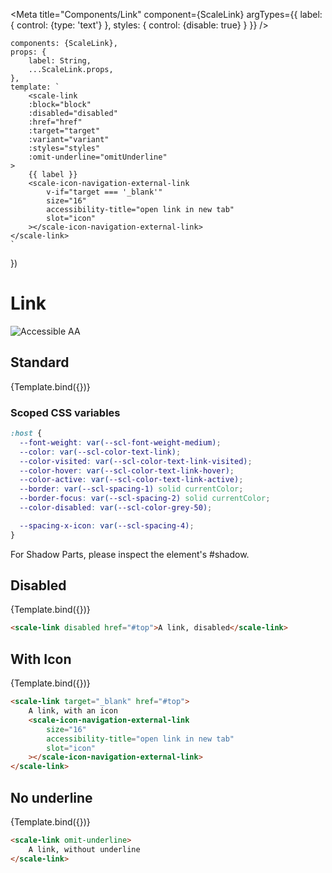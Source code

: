
<Meta
    title="Components/Link"
    component={ScaleLink}
    argTypes={{
        label: {
            control: {type: 'text'}
        },
        styles: {
            control: {disable: true}
        }
    }}
/>

    components: {ScaleLink},
    props: {
        label: String,
        ...ScaleLink.props,
    },
    template: `
        <scale-link
        :block="block"
        :disabled="disabled"
        :href="href"
        :target="target"
        :variant="variant"
        :styles="styles"
        :omit-underline="omitUnderline"
    >
        {{ label }}
        <scale-icon-navigation-external-link
            v-if="target === '_blank'"
            size="16"
            accessibility-title="open link in new tab"
            slot="icon"
        ></scale-icon-navigation-external-link>
    </scale-link>
    `
})

<div style={{display: 'inline-flex', alignItems: 'center', justifyContent: 'space-between', width: '100%'}}>
    <h1>Link</h1>
    <img src="assets/aa.png" alt="Accessible AA" />
</div>

## Standard

<Canvas withSource="none">
    <Story
        name="Standard"
        args={{
            label: 'A link',
            href: '#top'
        }}>
        {Template.bind({})}
    </Story>
</Canvas>

<ArgsTable story="Standard"/>

### Scoped CSS variables

```css
:host {
  --font-weight: var(--scl-font-weight-medium);
  --color: var(--scl-color-text-link);
  --color-visited: var(--scl-color-text-link-visited);
  --color-hover: var(--scl-color-text-link-hover);
  --color-active: var(--scl-color-text-link-active);
  --border: var(--scl-spacing-1) solid currentColor;
  --border-focus: var(--scl-spacing-2) solid currentColor;
  --color-disabled: var(--scl-color-grey-50);

  --spacing-x-icon: var(--scl-spacing-4);
}
```

For Shadow Parts, please inspect the element's #shadow.

## Disabled

<Canvas withSource="none">
    <Story
        name="Disabled"
        args={{
            label: 'A link, disabled',
            disabled: true,
            href: '#top'
        }}
    >
    {Template.bind({})}
    </Story>
</Canvas>

```html
<scale-link disabled href="#top">A link, disabled</scale-link>
```


## With Icon

<Canvas withSource="none">
    <Story
        name="With Icon"
        args={{
            label: 'A link, with an icon',
            href: '#top',
            target: '_blank'
        }}>
        {Template.bind({})}
    </Story>
</Canvas>

```html
<scale-link target="_blank" href="#top">
    A link, with an icon
    <scale-icon-navigation-external-link
        size="16"
        accessibility-title="open link in new tab"
        slot="icon"
    ></scale-icon-navigation-external-link>
</scale-link>
```

## No underline

<Canvas withSource="none">
    <Story
        name="No underline"
        args={{
            label: 'A link, with an icon',
            omitUnderline: true,
        }}>
        {Template.bind({})}
    </Story>
</Canvas>

```html
<scale-link omit-underline>
    A link, without underline
</scale-link>
```




